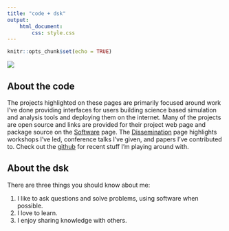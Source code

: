 ```yaml
---
title: "code + dsk"
output:
    html_document:
        css: style.css
---
```


```r
knitr::opts_chunk$set(echo = TRUE)
```

<div class="row">
<div class="col-md-6">
<!--
  use the img tag because image
  markdown doesn't seem to let us
  set class attributes
-->
<img src="images/avatar.jpeg" class="img-responsive center-block"/>
</div> <!-- end col -->

<div class="col-md-6">
## About the code

The projects highlighted on these pages are primarily focused around work I've done providing interfaces for users building science based simulation and analysis tools and deploying them on the internet. Many of the projects are open source and links are provided for their project web page and package source on the [Software](Software.html) page. The [Dissemination](Dissemination.html) page highlights workshops I've led, conference talks I've given, and papers I've contributed to. Check out the [github](https://github.com/codedsk) for recent stuff I'm playing around with.

## About the dsk

There are three things you should know about me:

1. I like to ask questions and solve problems, using software when possible.
2. I love to learn.
3. I enjoy sharing knowledge with others.

</div> <!-- end col -->
</div> <!-- end row -->